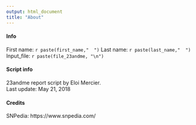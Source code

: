 ---
output: html_document
title: "About"
---

#### Info

First name: `r paste(first_name,"  ")`
Last name: `r paste(last_name,"  ")`
Input_file: `r paste(file_23andme, "\n")`

#### Script info

23andme report script by Eloi Mercier.  
Last update: May 21, 2018

#### Credits

SNPedia: https://www.snpedia.com/
